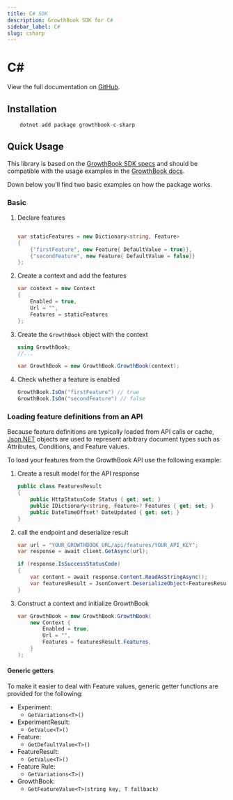 ```yaml
---
title: C# SDK
description: GrowthBook SDK for C#
sidebar_label: C#
slug: csharp
---
```



# C#

View the full documentation on [GitHub](https://github.com/growthbook/growthbook-c-sharp).

<SdkResources sdk="csharp" />

## Installation

```csharp
    dotnet add package growthbook-c-sharp
```

## Quick Usage

This library is based on the [GrowthBook SDK specs](/lib/build-your-own) and should be compatible with the usage examples in the [GrowthBook docs](/).

Down below you'll find two basic examples on how the package works.

### Basic

1. Declare features

   ```csharp

   var staticFeatures = new Dictionary<string, Feature>
   {
       {"firstFeature", new Feature{ DefaultValue = true}},
       {"secondFeature", new Feature{ DefaultValue = false}}
   };
   ```

2. Create a context and add the features

   ```csharp
   var context = new Context
   {
       Enabled = true,
       Url = "",
       Features = staticFeatures
   };
   ```

3. Create the `GrowthBook` object with the context

   ```csharp
   using GrowthBook;
   //...

   var GrowthBook = new GrowthBook.GrowthBook(context);
   ```

4. Check whether a feature is enabled

   ```csharp
   GrowthBook.IsOn("firstFeature") // true
   GrowthBook.IsOn("secondFeature") // false
   ```

### Loading feature definitions from an API

Because feature definitions are typically loaded from API calls or cache, [Json.NET](https://www.nuget.org/packages/Newtonsoft.Json/13.0.2-beta1)
objects are used to represent arbitrary document types such as Attributes, Conditions, and Feature values.

To load your features from the GrowthBook API use the following example:

1. Create a result model for the API response

   ```csharp
   public class FeaturesResult
   {
       public HttpStatusCode Status { get; set; }
       public IDictionary<string, Feature>? Features { get; set; }
       public DateTimeOffset? DateUpdated { get; set; }
   }
   ```

2. call the endpoint and deserialize result

   ```csharp
   var url = "YOUR_GROWTHBOOK_URL/api/features/YOUR_API_KEY";
   var response = await client.GetAsync(url);

   if (response.IsSuccessStatusCode)
   {
       var content = await response.Content.ReadAsStringAsync();
       var featuresResult = JsonConvert.DeserializeObject<FeaturesResult>(content);
   }
   ```

3. Construct a context and initialize GrowthBook

   ```csharp
   var GrowthBook = new GrowthBook.GrowthBook(
       new Context {
           Enabled = true,
           Url = "",
           Features = featuresResult.Features,
       }
   );
   ```

#### Generic getters

To make it easier to deal with Feature values, generic getter functions are provided for the following:

- Experiment:
  - `GetVariations<T>()`
- ExperimentResult:
  - `GetValue<T>()`
- Feature:
  - `GetDefaultValue<T>()`
- FeatureResult:
  - `GetValue<T>()`
- Feature Rule:
  - `GetVariations<T>()`
- GrowthBook:
  - `GetFeatureValue<T>(string key, T fallback)`
